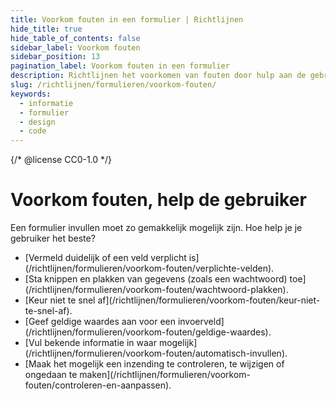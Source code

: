 ```yaml
---
title: Voorkom fouten in een formulier | Richtlijnen
hide_title: true
hide_table_of_contents: false
sidebar_label: Voorkom fouten
sidebar_position: 13
pagination_label: Voorkom fouten in een formulier
description: Richtlijnen het voorkomen van fouten door hulp aan de gebruiker in een formulier.
slug: /richtlijnen/formulieren/voorkom-fouten/
keywords:
  - informatie
  - formulier
  - design
  - code
---
```


{/* @license CC0-1.0 */}


# Voorkom fouten, help de gebruiker

Een formulier invullen moet zo gemakkelijk mogelijk zijn. Hoe help je je gebruiker het beste?

- <FragmentRedirect id="vermeld-duidelijk-of-een-veld-verplicht-is">
    [Vermeld duidelijk of een veld verplicht is](/richtlijnen/formulieren/voorkom-fouten/verplichte-velden).
  </FragmentRedirect>
- <FragmentRedirect id="sta-knippen-en-plakken-van-een-wachtwoord-toe">
    [Sta knippen en plakken van gegevens (zoals een wachtwoord)
    toe](/richtlijnen/formulieren/voorkom-fouten/wachtwoord-plakken).
  </FragmentRedirect>
- <FragmentRedirect id="keur-niet-te-snel-af">
    [Keur niet te snel af](/richtlijnen/formulieren/voorkom-fouten/keur-niet-te-snel-af).
  </FragmentRedirect>
- <FragmentRedirect id="geef-geldige-waardes-aan-voor-een-invoerveld">
    [Geef geldige waardes aan voor een invoerveld](/richtlijnen/formulieren/voorkom-fouten/geldige-waardes).
  </FragmentRedirect>
- <FragmentRedirect id="vul-bekende-informatie-in-waar-mogelijk">
    [Vul bekende informatie in waar mogelijk](/richtlijnen/formulieren/voorkom-fouten/automatisch-invullen).
  </FragmentRedirect>
- <FragmentRedirect id="maak-het-mogelijk-een-inzending-te-controleren-te-wijzigen-of-ongedaan-te-maken">
    [Maak het mogelijk een inzending te controleren, te wijzigen of ongedaan te
    maken](/richtlijnen/formulieren/voorkom-fouten/controleren-en-aanpassen).
  </FragmentRedirect>

<FormFooterInfo />
